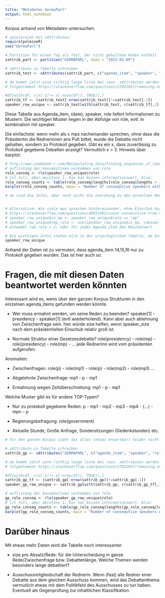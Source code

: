 ---
title: "Metadaten GermaParl"
output: html_notebook
---

Korpus anhand von Metadaten untersuchen.


```{r message=FALSE, warning=FALSE, paged.print=FALSE}

# spielereien mit sAttributes:
require(polmineR)
use("GermaParl")

# Partition für einen Tag als Test, der nicht gehaltene Reden enthält
sattrib_part <- partition("GERMAPARL", date = "2012-02-09")

# sAttribute in Tabelle schreiben
sattrib_test <- sAttributes(sattrib_part, c("agenda_item", "speaker", "role", "parliamentary_group"))

# da kommt jetzt eine richtig lange liste bei raus. sAttributes werden für jeden Absatz gesetzt, für die erste Analyse interessiert aber nur ein Absatz pro Rede.
# folgeelement https://stackoverflow.com/questions/27022057/removing-only-adjacent-duplicates-in-data-frame-in-r

#df[with(df, c(x[-1]!= x[-nrow(df)], TRUE)),]
sattrib_tf <- (sattrib_test[-nrow(sattrib_test)]!=sattrib_test[-1])
speaker_row_unique <- sattrib_test[with(sattrib_test, c(sattrib_tf[,1]|sattrib_tf[,2], TRUE)),]
```

Diese Tabelle aus Agenda_item, (date), speaker, role liefert Informationen zu Mustern. Die wichtigen Muster liegen in der Abfolge von role, evtl. in kombination mit speaker.

Die einfachste: wenn mehr als x mps nacheinander sprechen, ohne dass die Präsidentin die Rednerinnen ans Pult bittet, wurde die Debatte nicht gehalten, sondern zu Protokoll gegeben. Gibt es ein x, dass zuverlässig zu Protokoll gegebene Debatten anzeigt? Vermutlich x > 3. Hinweis über barplot:

```{r}
# http://www.cookbook-r.com/Manipulating_data/Finding_sequences_of_identical_values/
# auflistung der konsekutiven vorkommen von role
role_conseq <- rle(speaker_row_unique$role)
# ist toll, aber meistens 1. Das hat keinen informationswert. Also:
role_conseq_counts <- table(role_conseq$lengths[role_conseq$lengths > 1])
barplot(role_conseq_counts, main = "Number of consequtive speakers with identical role", xlab = "Number of speakers")

# da sind die Infos, aber noch nicht die zuordnung zu den einzelnen Reden.


# Alternative: Wie viele mps sprechen hintereinander, ohne Einschub durch Präsidenten?
# https://stackoverflow.com/questions/48551492/count-consecutive-true-values-within-each-block-separately?noredirect=1&lq=1
# speaker_row_unique$is_mp <- speaker_row_unique$role == "mp"
# speaker_row_unique$rep_role <- ave(speaker_row_unique$is_mp, cumsum(!speaker_row_unique$is_mp), FUN = cumsum)
# entweder rep_role > 1; oder für jedes Agenda_item den Maximalwert

```


```{r}
# Die wichtigen Infos stehen alle in der ursprünglichen Tabelle, da bin ich mit der Strukturextraktion aber noch nicht weiter gekommen
speaker_row_unique
```

Anhand der Daten ist zu vermuten, dass agenda_item 14,15,16 nur zu Protokoll gegeben wurden. Das ist hier auch so. 



# Fragen, die mit diesen Daten beantwortet werden könnten

Interessant wird es, wenn über den ganzen Korpus Strukturen in den einzelnen agenda_items gefunden werden könnte.

- Wer muss ermahnt werden, um seine Reden zu beenden?
speaker[1] - presidency - speaker[1] (evtl wiederholend). Kann aber auch ablehnung von Zwischenfrage sein. hier würde size helfen, wenn speaker_size nach dem präsidentiellen Einschub relativ groß ist.

- Normale Struktur einer Gesetzesdebatte?
role(presidency) - role(mp) - role(presidency) - role(mp) - ...
jede Rednerinn wird vom präsidenten aufgerufen. 

Anomalien: 

- Zwischenfragen. role(p) - role(mp1) - role(p) - role(mp2) - role(mp1) ...

- Abgelehnte Zwischenfrage: mp1 - p - mp1

- Ermahnung wegen Zeitüberschreitung: mp1 - p - mp1

Welche Muster gibt es für andere TOP-Typen?

- Nur zu protokoll gegebene Reden: p - mp1 - mp2 - mp3 - mp4 - (...) - mpn - p

- Regierungsbefragung: role(government)

- Aktuelle Stunde, Große Anfrage, Sondersitzungen (Gedenkstunden) etc.

```{r}
# für den ganzen Korpus sieht das alles (etwas erwartbar) leider nicht mehr ganz so schön aus, weil die Gruppen nicht mehr so klar abgegrenzt sind und die Zahlen sehr groß werden.

# sAttribute in Tabelle schreiben
sattrib_gp <- sAttributes("GERMAPARL", c("agenda_item", "speaker", "role", "parliamentary_group"))

# da kommt jetzt eine richtig lange liste bei raus. sAttributes werden für jeden Absatz gesetzt, für die erste Analyse interessiert aber nur ein Absatz pro Rede.
# folgeelement https://stackoverflow.com/questions/27022057/removing-only-adjacent-duplicates-in-data-frame-in-r

#df[with(df, c(x[-1]!= x[-nrow(df)], TRUE)),]
sattrib_gp_tf <- (sattrib_gp[-nrow(sattrib_gp)]!=sattrib_gp[-1])
speaker_gp_row_unique <- sattrib_gp[with(sattrib_gp, c(sattrib_gp_tf[,1]|sattrib_gp_tf[,2], TRUE)),]

# auflistung der konsekutiven vorkommen von role
gp_role_conseq <- rle(speaker_gp_row_unique$role)
# ist toll, aber meistens 1. Das hat keinen informationswert. Also:
gp_role_conseq_counts <- table(gp_role_conseq$lengths[gp_role_conseq$lengths > 1])
barplot(gp_role_conseq_counts, main = "Number of consequtive speakers with identical role", xlab = "Number of speakers")
```


# Darüber hinaus


Mit etwas mehr Daten wird die Tabelle noch interessanter

- size pro Absatz/Rede: für die Unterscheidung in ganze Rede/Zwischenfrage bzw. Debattenlänge. Welche Themen werden besonders lange debattiert?

- Ausschussmitgliedschaft der Rednerin. Wenn (fast) alle Redner einer Debatte aus dem gleichen Ausschuss kommen, wird das Debattenthema vermutlich etwas mit dem Politikfeld des Ausschusses zu tun haben. Eventuell als Gegenprüfung zur inhaltlichen Klassifikation.


